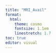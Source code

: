 ```yaml
---
title: "MRI_Avail"
format:
  html: 
    theme: cosmo
    fontsize: 1.1em
    linestretch: 1.7
toc: true
editor: visual
---
```












